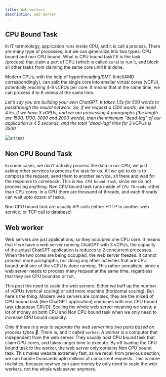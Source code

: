 ```yaml
---
title: Web workers
description: web worker
---
```


## CPU Bound Task

In IT terminology, application runs inside CPU, and it is call a process. There are many type of processes, but we can generalize into two types: CPU bound and non CPU bound. What is CPU bound task? It is the task (process) that claim a part of CPU (which is called `Core`) to run it, and block all other tasks from claiming the same core until it is done. 

Modern CPUs, with the help of hyperthreading/SMT (Intel/AMD correspondingly), can split the single core into smaller virtual cores (vCPU), potentially reaching 4-8 vCPUs per core. It means that at the same time, we can process 4 to 8 videos at the same time.

*Let's say you are building your own ChatGPT. It takes 1.5s for 500 words to passthrough the neural network. So, if we request a 1500 words, we need 4.5s. If we have 3 vCPUs, and we are processing 4 paragraphs (the length are 1500, 1700, 3000 and 2000 words), then the minimum "dead-lag" of our application is 4.5 seconds, and the total "dead-lag" time for 3 vCPUs is 3500*

![alt text](image-2.png)


## Non CPU Bound Task

In some cases, we don't actually process the data in our CPU, we just asking other services to process the task for us. All we got to do is to compose the request, send them to another service, sit there and wait for the response to comeback. This is `Non CPU bound task`, since we do not processing anything. Non CPU bound task runs inside of `CPU Threads` rather than CPU cores. In a CPU there are thousand of threads, and each threads can wait upto dozen of tasks. 

Non CPU bound task are usually API calls (either HTTP to another web service, or TCP call to database)


## Web worker

Web servers are just applications, so they occupied one CPU core. It means that if we have a web server running ChatGPT with 3 vCPUs, the capacity of the actual ChatGPT application is reduces to 2 concurrent processes. When the two cores are being occupied, the web server freezes. It cannot process more paragraphs, nor doing any other activities that are CPU bound  until one of the vCPU is done running. This rather unrealistic, since a web server needs to process many request at the same time, regardless that they are CPU bounded or not.

This post the need to scale the web servers. Either we buff up the number of vCPUs (vertical scaling) or add more machine (horizontal scaling). But here's the thing. Modern web servers are complex, they are the mixed of CPU bound task (like ChatGPT application) combines with non CPU bound task (database CRUD). Scaling the whole web server meaning we waste a lot of money on both CPU and Non CPU bound task when we only need to increase CPU bound capacity. 

*Only if there is a way to separate the web server into two parts based on process types 🤔*. There is, and it called `worker`. A worker is a computer that independent from the web server. They usually host CPU bound task that claim CPU cores, and takes longer time to execute. By off loading the CPU bound task to the worker, the web server only contains Non CPU bound task. This makes website extremely fast, as we recall from previous section, we can handle thousands upto millions of concurrent requests. This is more realistics, because now we can save money by only need to scale the web workers, not the whole web server anymore. 
